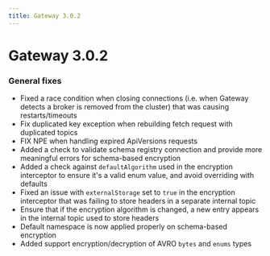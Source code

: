 ```yaml
---
title: Gateway 3.0.2
---
```

# Gateway 3.0.2

### General fixes 

- Fixed a race condition when closing connections (i.e. when Gateway detects a broker is removed from the cluster) that was causing restarts/timeouts
- Fix duplicated key exception when rebuilding fetch request with duplicated topics
- FIX NPE when handling expired ApiVersions requests
- Added a check to validate schema registry connection and provide more meaningful errors for schema-based encryption
- Added a check against `defaultAlgorithm` used in the encryption interceptor to ensure it's a valid enum value, and avoid overriding with defaults
- Fixed an issue with `externalStorage` set to `true` in the encryption interceptor that was failing to store headers in a separate internal topic
- Ensure that if the encryption algorithm is changed, a new entry appears in the internal topic used to store headers
- Default namespace is now applied properly on schema-based encryption
- Added support encryption/decryption of AVRO `bytes` and `enums` types
